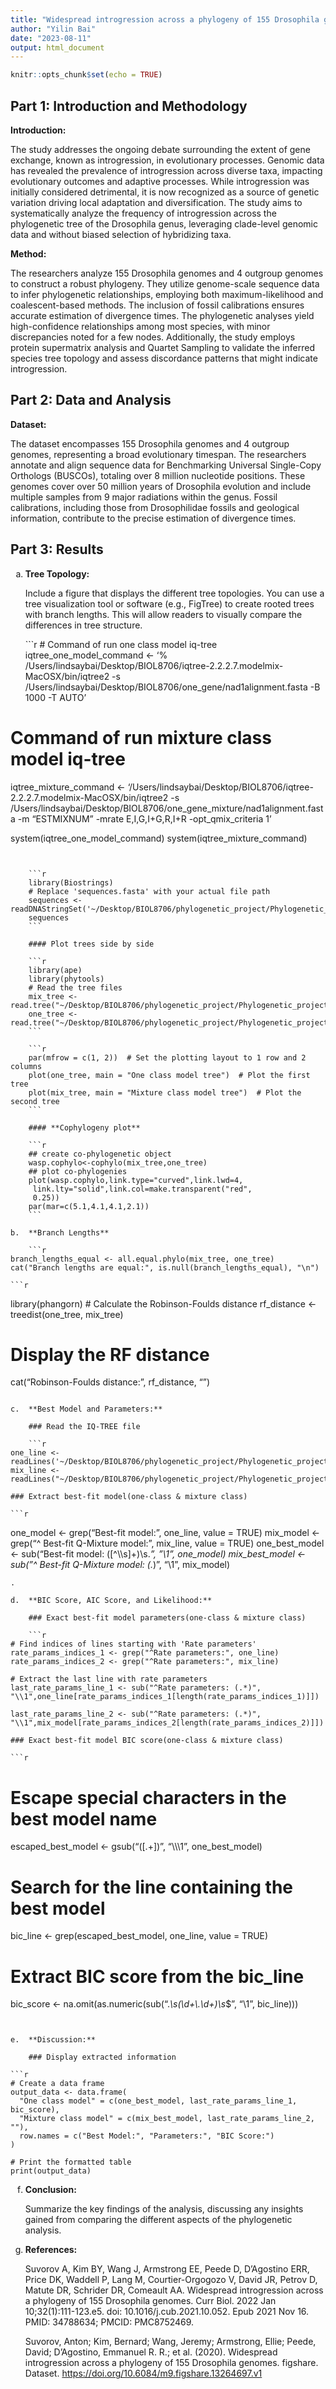 ```yaml
---
title: "Widespread introgression across a phylogeny of 155 Drosophila genomes"
author: "Yilin Bai"
date: "2023-08-11"
output: html_document
---
```


```r
knitr::opts_chunk$set(echo = TRUE)
```

## **Part 1: Introduction and Methodology**

**Introduction:**

The study addresses the ongoing debate surrounding the extent of gene exchange, known as introgression, in evolutionary processes. Genomic data has revealed the prevalence of introgression across diverse taxa, impacting evolutionary outcomes and adaptive processes. While introgression was initially considered detrimental, it is now recognized as a source of genetic variation driving local adaptation and diversification. The study aims to systematically analyze the frequency of introgression across the phylogenetic tree of the Drosophila genus, leveraging clade-level genomic data and without biased selection of hybridizing taxa.

**Method:**

The researchers analyze 155 Drosophila genomes and 4 outgroup genomes to construct a robust phylogeny. They utilize genome-scale sequence data to infer phylogenetic relationships, employing both maximum-likelihood and coalescent-based methods. The inclusion of fossil calibrations ensures accurate estimation of divergence times. The phylogenetic analyses yield high-confidence relationships among most species, with minor discrepancies noted for a few nodes. Additionally, the study employs protein supermatrix analysis and Quartet Sampling to validate the inferred species tree topology and assess discordance patterns that might indicate introgression.



## **Part 2: Data and Analysis**

**Dataset:**

The dataset encompasses 155 Drosophila genomes and 4 outgroup genomes, representing a broad evolutionary timespan. The researchers annotate and align sequence data for Benchmarking Universal Single-Copy Orthologs (BUSCOs), totaling over 8 million nucleotide positions. These genomes cover over 50 million years of Drosophila evolution and include multiple samples from 9 major radiations within the genus. Fossil calibrations, including those from Drosophilidae fossils and geological information, contribute to the precise estimation of divergence times.



## **Part 3: Results**

a.  **Tree Topology:**

    Include a figure that displays the different tree topologies. You can use a tree visualization tool or software (e.g., FigTree) to create rooted trees with branch lengths. This will allow readers to visually compare the differences in tree structure.
    
    ```r
# Command of run one class model iq-tree
 iqtree_one_model_command <- '% /Users/lindsaybai/Desktop/BIOL8706/iqtree-2.2.2.7.modelmix-MacOSX/bin/iqtree2 -s /Users/lindsaybai/Desktop/BIOL8706/one_gene/nad1alignment.fasta   -B 1000 -T AUTO'

# Command of run mixture class model iq-tree
iqtree_mixture_command <- '/Users/lindsaybai/Desktop/BIOL8706/iqtree-2.2.2.7.modelmix-MacOSX/bin/iqtree2  -s /Users/lindsaybai/Desktop/BIOL8706/one_gene_mixture/nad1alignment.fasta   -m "ESTMIXNUM" -mrate E,I,G,I+G,R,I+R -opt_qmix_criteria 1'


system(iqtree_one_model_command)
system(iqtree_mixture_command)
```


    ```r
    library(Biostrings)
    # Replace 'sequences.fasta' with your actual file path
    sequences <- readDNAStringSet('~/Desktop/BIOL8706/phylogenetic_project/Phylogenetic_project/Data/mixture_class_single_gene/EOG09150A0E_extraction.fna')
    sequences
    ```

    #### Plot trees side by side

    ```r
    library(ape)
    library(phytools)
    # Read the tree files
    mix_tree <- read.tree("~/Desktop/BIOL8706/phylogenetic_project/Phylogenetic_project/Data/one_class_single_gene/one_tree.treefile")
    one_tree <- read.tree("~/Desktop/BIOL8706/phylogenetic_project/Phylogenetic_project/Data/mixture_class_single_gene/mix_tree.treefile")
    ```

    ```r
    par(mfrow = c(1, 2))  # Set the plotting layout to 1 row and 2 columns
    plot(one_tree, main = "One class model tree")  # Plot the first tree
    plot(mix_tree, main = "Mixture class model tree")  # Plot the second tree
    ```

    #### **Cophylogeny plot**

    ```r
    ## create co-phylogenetic object
    wasp.cophylo<-cophylo(mix_tree,one_tree)
    ## plot co-phylogenies
    plot(wasp.cophylo,link.type="curved",link.lwd=4,
     link.lty="solid",link.col=make.transparent("red",
     0.25))
    par(mar=c(5.1,4.1,4.1,2.1))
    ```

b.  **Branch Lengths**

    ```r
branch_lengths_equal <- all.equal.phylo(mix_tree, one_tree)
cat("Branch lengths are equal:", is.null(branch_lengths_equal), "\n")
```

    ```r

library(phangorn)
# Calculate the Robinson-Foulds distance
rf_distance <- treedist(one_tree, mix_tree)

# Display the RF distance
cat("Robinson-Foulds distance:", rf_distance, "\n")
```

c.  **Best Model and Parameters:**

    ### Read the IQ-TREE file

    ```r
one_line <- readLines('~/Desktop/BIOL8706/phylogenetic_project/Phylogenetic_project/Data/one_class_single_gene/EOG09150A0E_extraction.fna.log')
mix_line <- readLines("~/Desktop/BIOL8706/phylogenetic_project/Phylogenetic_project/Data/mixture_class_single_gene/EOG09150A0E_extraction.fna.log")
```

    ### Extract best-fit model(one-class & mixture class)

    ```r
one_model <- grep("Best-fit model:", one_line, value = TRUE)
mix_model <- grep("^  Best-fit Q-Mixture model:", mix_line, value = TRUE)
one_best_model <- sub("Best-fit model: ([^\\s]+)\\s.*", "\\1", one_model)
mix_best_model <- sub("^  Best-fit Q-Mixture model: (.*)", "\\1", mix_model)
```
.

d.  **BIC Score, AIC Score, and Likelihood:**

    ### Exact best-fit model parameters(one-class & mixture class)

    ```r
# Find indices of lines starting with 'Rate parameters'
rate_params_indices_1 <- grep("^Rate parameters:", one_line)
rate_params_indices_2 <- grep("^Rate parameters:", mix_line)

# Extract the last line with rate parameters
last_rate_params_line_1 <- sub("^Rate parameters: (.*)", "\\1",one_line[rate_params_indices_1[length(rate_params_indices_1)]])

last_rate_params_line_2 <- sub("^Rate parameters: (.*)", "\\1",mix_model[rate_params_indices_2[length(rate_params_indices_2)]])

```

    ### Exact best-fit model BIC score(one-class & mixture class)

    ```r
# Escape special characters in the best model name
escaped_best_model <- gsub("([.+])", "\\\\\\1", one_best_model)

# Search for the line containing the best model
bic_line <- grep(escaped_best_model, one_line, value = TRUE)

# Extract BIC score from the bic_line
bic_score <- na.omit(as.numeric(sub(".*\\s(\\d+\\.\\d+)\\s*$", "\\1", bic_line)))
```


e.  **Discussion:**

    ### Display extracted information

```r

# Create a data frame
output_data <- data.frame(
  "One class model" = c(one_best_model, last_rate_params_line_1, bic_score),
  "Mixture class model" = c(mix_best_model, last_rate_params_line_2, ""),
  row.names = c("Best Model:", "Parameters:", "BIC Score:")
)

# Print the formatted table
print(output_data)
```

f.  **Conclusion:**

    Summarize the key findings of the analysis, discussing any insights gained from comparing the different aspects of the phylogenetic analysis.

g.  **References:**


    Suvorov A, Kim BY, Wang J, Armstrong EE, Peede D, D'Agostino ERR, Price DK, Waddell P, Lang M, Courtier-Orgogozo V, David JR, Petrov D, Matute DR, Schrider DR, Comeault AA. Widespread introgression across a phylogeny of 155 Drosophila genomes. Curr Biol. 2022 Jan 10;32(1):111-123.e5. doi: 10.1016/j.cub.2021.10.052. Epub 2021 Nov 16. PMID: 34788634; PMCID: PMC8752469.

    Suvorov, Anton; Kim, Bernard; Wang, Jeremy; Armstrong, Ellie; Peede, David; D'Agostino, Emmanuel R. R.; et al. (2020). Widespread introgression across a phylogeny of 155 Drosophila genomes. figshare. Dataset. <https://doi.org/10.6084/m9.figshare.13264697.v1>
